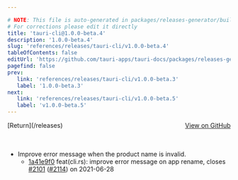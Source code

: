 ```yaml
---

# NOTE: This file is auto-generated in packages/releases-generator/build.ts
# For corrections please edit it directly
title: 'tauri-cli@1.0.0-beta.4'
description: '1.0.0-beta.4'
slug: 'references/releases/tauri-cli/v1.0.0-beta.4'
tableOfContents: false
editUrl: 'https://github.com/tauri-apps/tauri-docs/packages/releases-generator/build.ts'
pagefind: false
prev:
   link: 'references/releases/tauri-cli/v1.0.0-beta.3'
   label: '1.0.0-beta.3'
next:
   link: 'references/releases/tauri-cli/v1.0.0-beta.5'
   label: 'v1.0.0-beta.5'
---
```


<div style="margin-bottom:3rem; display: flex; justify-content: space-between; align-items: center"><span>[Return](/releases)</span><span><a href="https://github.com/tauri-apps/tauri/releases/tag/tauri-cli-v1.0.0-beta.4">View on GitHub</a></span></div>

- Improve error message when the product name is invalid.
  - [1a41e9f0](https://www.github.com/tauri-apps/tauri/commit/1a41e9f040cfa18b6cc1380dfe21251d56e3f973) feat(cli.rs): improve error message on app rename, closes [#2101](https://www.github.com/tauri-apps/tauri/pull/2101) ([#2114](https://www.github.com/tauri-apps/tauri/pull/2114)) on 2021-06-28

